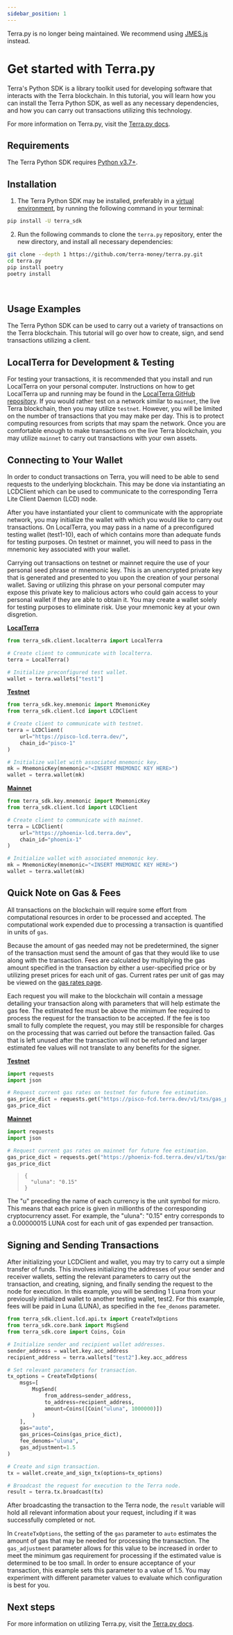 ```yaml
---
sidebar_position: 1
---
```



<Admonition type="danger" icon="🔥">

Terra.py is no longer being maintained. We recommend using [JMES.js](https://github.com/jmesworld/jmes.js) instead.

</Admonition>

# Get started with Terra.py

Terra's Python SDK is a library toolkit used for developing software that interacts with the Terra blockchain. In this tutorial, you will learn how you can install the Terra Python SDK, as well as any necessary dependencies, and how you can carry out transactions utilizing this technology.

For more information on Terra.py, visit the [Terra.py docs](https://terra-money.github.io/terra.py/).

## Requirements

The Terra Python SDK requires <a href="https://www.python.org/downloads/">Python v3.7+</a>.

## Installation

1. The Terra Python SDK may be installed, preferably in a [virtual environment](https://packaging.python.org/en/latest/guides/installing-using-pip-and-virtual-environments/), by running the following command in your terminal:

```sh
pip install -U terra_sdk
```

2. Run the following commands to clone the `terra.py` repository, enter the new directory, and install all necessary dependencies:

```sh
git clone --depth 1 https://github.com/terra-money/terra.py.git
cd terra.py
pip install poetry
poetry install
```

<br />

## Usage Examples

The Terra Python SDK can be used to carry out a variety of transactions on the Terra blockchain. This tutorial will go over how to create, sign, and send transactions utilizing a client.

## LocalTerra for Development & Testing

For testing your transactions, it is recommended that you install and run LocalTerra on your personal computer. Instructions on how to get LocalTerra up and running may be found in the [LocalTerra GitHub repository](https://github.com/terra-money/LocalTerra). If you would rather test on a network similar to `mainnet`, the live Terra blockchain, then you may utilize `testnet`. However, you will be limited on the number of transactions that you may make per day. This is to protect computing resources from scripts that may spam the network. Once you are comfortable enough to make transactions on the live Terra blockchain, you may utilize `mainnet` to carry out transactions with your own assets.

## Connecting to Your Wallet

In order to conduct transactions on Terra, you will need to be able to send requests to the underlying blockchain. This may be done via instantiating an LCDClient which can be used to communicate to the corresponding Terra Lite Client Daemon (LCD) node.

After you have instantiated your client to communicate with the appropriate network, you may initialize the wallet with which you would like to carry out transactions. On LocalTerra, you may pass in a name of a preconfigured testing wallet (test1-10), each of which contains more than adequate funds for testing purposes. On testnet or mainnet, you will need to pass in the mnemonic key associated with your wallet.

<Admonition type="danger" icon="🔥">

Carrying out transactions on testnet or mainnet require the use of your personal seed phrase or mnemonic key. This is an unencrypted private key that is generated and presented to you upon the creation of your personal wallet. Saving or utilizing this phrase on your personal computer may expose this private key to malicious actors who could gain access to your personal wallet if they are able to obtain it. You may create a wallet solely for testing purposes to eliminate risk. Use your mnemonic key at your own disgretion.

</Admonition>

<ins>**LocalTerra**</ins>

```python
from terra_sdk.client.localterra import LocalTerra

# Create client to communicate with localterra.
terra = LocalTerra()

# Initialize preconfigured test wallet.
wallet = terra.wallets["test1"]
```

<ins>**Testnet**</ins>

```python
from terra_sdk.key.mnemonic import MnemonicKey
from terra_sdk.client.lcd import LCDClient

# Create client to communicate with testnet.
terra = LCDClient(
    url="https://pisco-lcd.terra.dev/",
    chain_id="pisco-1"
)

# Initialize wallet with associated mnemonic key.
mk = MnemonicKey(mnemonic="<INSERT MNEMONIC KEY HERE>")
wallet = terra.wallet(mk)
```

<ins>**Mainnet**</ins>

```python
from terra_sdk.key.mnemonic import MnemonicKey
from terra_sdk.client.lcd import LCDClient

# Create client to communicate with mainnet.
terra = LCDClient(
    url="https://phoenix-lcd.terra.dev",
    chain_id="phoenix-1"
)

# Initialize wallet with associated mnemonic key.
mk = MnemonicKey(mnemonic="<INSERT MNEMONIC KEY HERE>")
wallet = terra.wallet(mk)
```

## Quick Note on Gas & Fees

All transactions on the blockchain will require some effort from computational resources in order to be processed and accepted. The computational work expended due to processing a transaction is quantified in units of `gas`.

Because the amount of gas needed may not be predetermined, the signer of the transaction must send the amount of gas that they would like to use along with the transaction. Fees are calculated by multiplying the gas amount specified in the transaction by either a user-specified price or by utilizing preset prices for each unit of gas. Current rates per unit of gas may be viewed on the [gas rates page](https://api.terra.dev/gas-prices).

Each request you will make to the blockchain will contain a message detailing your transaction along with parameters that will help estimate the gas fee. The estimated fee must be above the minimum fee required to process the request for the transaction to be accepted. If the fee is too small to fully complete the request, you may still be responsible for charges on the processing that was carried out before the transaction failed. Gas that is left unused after the transaction will not be refunded and larger estimated fee values will not translate to any benefits for the signer.

<ins>**Testnet**</ins>

```python
import requests
import json

# Request current gas rates on testnet for future fee estimation.
gas_price_dict = requests.get("https://pisco-fcd.terra.dev/v1/txs/gas_prices").json()
gas_price_dict
```

<ins>**Mainnet**</ins>

```python
import requests
import json

# Request current gas rates on mainnet for future fee estimation.
gas_price_dict = requests.get("https://phoenix-fcd.terra.dev/v1/txs/gas_prices").json()
gas_price_dict
```

> ```
> {
>   "uluna": "0.15"
> }
> ```

<Admonition type="note" icon="📝">

The "u" preceding the name of each currency is the unit symbol for micro. This means that each price is given in millionths of the corresponding cryptocurrency asset. For example, the "uluna": "0.15" entry corresponds to a 0.00000015 LUNA cost for each unit of gas expended per transaction.

</Admonition>

## Signing and Sending Transactions

After initializing your LCDClient and wallet, you may try to carry out a simple transfer of funds. This involves initializing the addresses of your sender and receiver wallets, setting the relevant parameters to carry out the transaction, and creating, signing, and finally sending the request to the node for execution. In this example, you will be sending 1 Luna from your previously initialized wallet to another testing wallet, test2. For this example, fees will be paid in Luna (LUNA), as specified in the `fee_denoms` parameter.

```python
from terra_sdk.client.lcd.api.tx import CreateTxOptions
from terra_sdk.core.bank import MsgSend
from terra_sdk.core import Coins, Coin

# Initialize sender and recipient wallet addresses.
sender_address = wallet.key.acc_address
recipient_address = terra.wallets["test2"].key.acc_address

# Set relevant parameters for transaction.
tx_options = CreateTxOptions(
    msgs=[
        MsgSend(
            from_address=sender_address,
            to_address=recipient_address,
            amount=Coins([Coin("uluna", 1000000)])
        )
    ],
    gas="auto",
    gas_prices=Coins(gas_price_dict),
    fee_denoms="uluna",
    gas_adjustment=1.5
)

# Create and sign transaction.
tx = wallet.create_and_sign_tx(options=tx_options)

# Broadcast the request for execution to the Terra node.
result = terra.tx.broadcast(tx)
```

After broadcasting the transaction to the Terra node, the `result` variable will hold all relevant information about your request, including if it was successfully completed or not.

<Admonition type="note" icon="📝" title="Note on Gas Estimation">

In `CreateTxOptions`, the setting of the `gas` parameter to `auto` estimates the amount of gas that may be needed for processing the transaction. The `gas_adjustment` parameter allows for this value to be increased in order to meet the minimum gas requirement for processing if the estimated value is determined to be too small. In order to ensure acceptance of your transaction, this example sets this parameter to a value of 1.5. You may experiment with different parameter values to evaluate which configuration is best for you.

</Admonition>

## Next steps

For more information on utilizing Terra.py, visit the [Terra.py docs](https://terra-money.github.io/terra.py/).
